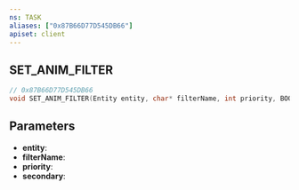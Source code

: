 ```yaml
---
ns: TASK
aliases: ["0x87B66D77D545DB66"]
apiset: client
---
```

## SET_ANIM_FILTER

```c
// 0x87B66D77D545DB66
void SET_ANIM_FILTER(Entity entity, char* filterName, int priority, BOOL secondary);
```


## Parameters
* **entity**:
* **filterName**:
* **priority**:
* **secondary**: